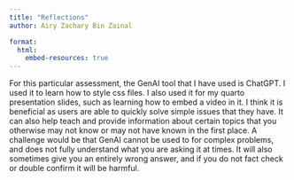 ```yaml
---
title: "Reflections"
author: Airy Zachary Bin Zainal

format: 
  html:
    embed-resources: true
---
```


For this particular assessment, the GenAI tool that I have used is ChatGPT. I used it to learn how to style css files. I also used it for my quarto presentation slides, such as learning how to embed a video in it. I think it is beneficial as users are able to quickly solve simple issues that they have. It can also help teach and provide information about certain topics that you otherwise may not know or may not have known in the first place. A challenge would be that GenAI cannot be used to for complex problems, and does not fully understand what you are asking it at times. It will also sometimes give you an entirely wrong answer, and if you do not fact check or double confirm it will be harmful.